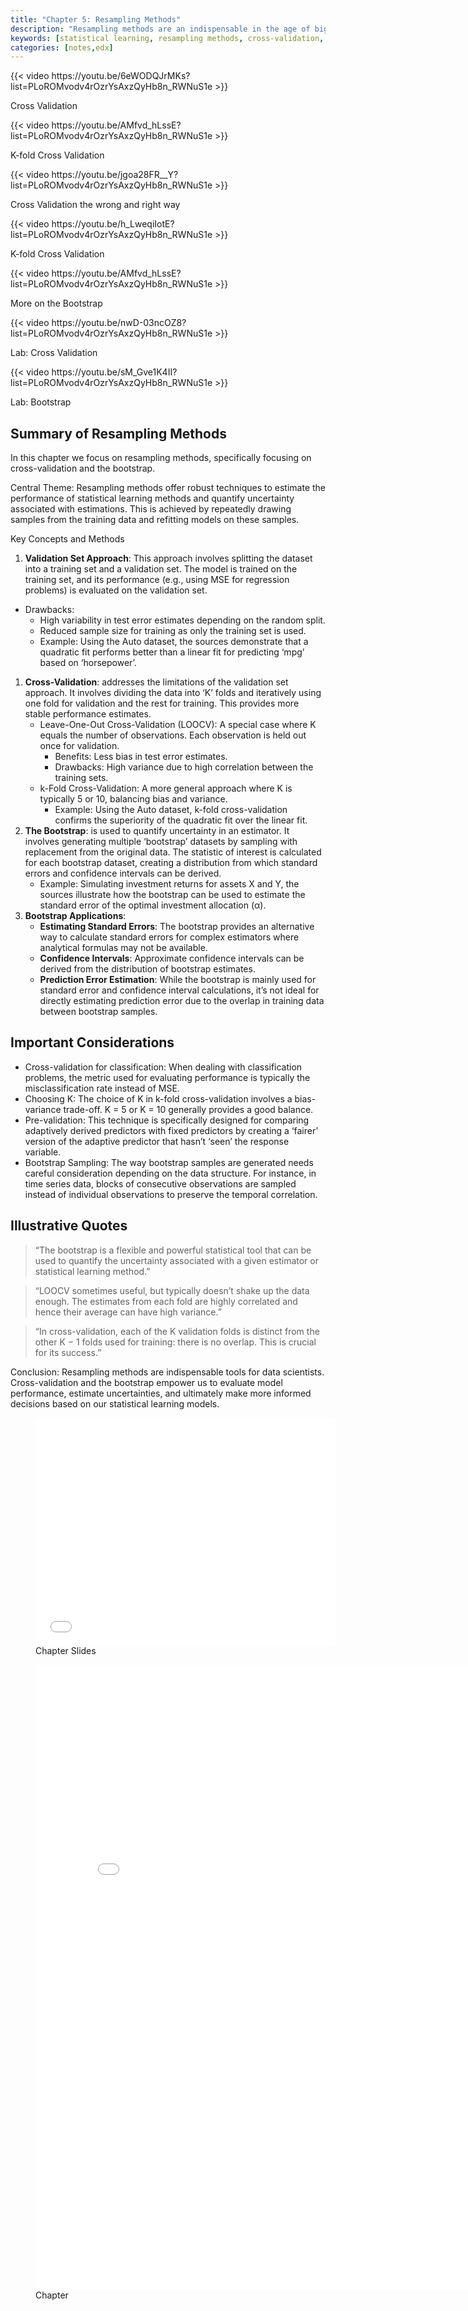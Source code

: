 ```yaml
---
title: "Chapter 5: Resampling Methods"
description: "Resampling methods are an indispensable in the age of big data statistics"
keywords: [statistical learning, resampling methods, cross-validation, bootstrap, permutation tests, jackknife]
categories: [notes,edx]
---
```



::: {#fig-v5.1 .column-margin}
{{< video https://youtu.be/6eWODQJrMKs?list=PLoROMvodv4rOzrYsAxzQyHb8n_RWNuS1e >}}

Cross Validation
:::

::: {#fig-v5.2 .column-margin}
{{< video https://youtu.be/AMfvd_hLssE?list=PLoROMvodv4rOzrYsAxzQyHb8n_RWNuS1e >}}

K-fold Cross Validation
:::

::: {#fig-v5.3 .column-margin}
{{< video https://youtu.be/jgoa28FR__Y?list=PLoROMvodv4rOzrYsAxzQyHb8n_RWNuS1e >}}

Cross Validation the wrong and right way
:::

::: {#fig-5.4 .column-margin}
{{< video https://youtu.be/h_LweqiIotE?list=PLoROMvodv4rOzrYsAxzQyHb8n_RWNuS1e >}}

K-fold Cross Validation
:::

::: {#fig-5.5 .column-margin}
{{< video https://youtu.be/AMfvd_hLssE?list=PLoROMvodv4rOzrYsAxzQyHb8n_RWNuS1e >}}

More on the Bootstrap
:::

::: {#fig-5.6 .column-margin}
{{< video https://youtu.be/nwD-03ncOZ8?list=PLoROMvodv4rOzrYsAxzQyHb8n_RWNuS1e >}}

Lab: Cross Validation
:::

::: {#fig-5.7 .column-margin}
{{< video https://youtu.be/sM_Gve1K4II?list=PLoROMvodv4rOzrYsAxzQyHb8n_RWNuS1e >}}

Lab: Bootstrap
:::

## Summary of Resampling Methods

In this chapter we focus on resampling methods, specifically focusing on cross-validation and the bootstrap.

Central Theme: Resampling methods offer robust techniques to estimate the performance of statistical learning methods and quantify uncertainty associated with estimations. This is achieved by repeatedly drawing samples from the training data and refitting models on these samples.

Key Concepts and Methods

1. **Validation Set Approach**: This approach involves splitting the dataset into a training set and a validation set. The model is trained on the training set, and its performance (e.g., using MSE for regression problems) is evaluated on the validation set.
- Drawbacks:
    - High variability in test error estimates depending on the random split.
    - Reduced sample size for training as only the training set is used.
    - Example: Using the Auto dataset, the sources demonstrate that a quadratic fit performs better than a linear fit for predicting 'mpg' based on 'horsepower'.
1. **Cross-Validation**: addresses the limitations of the validation set approach. It involves dividing the data into 'K' folds and iteratively using one fold for validation and the rest for training. This provides more stable performance estimates.
    - Leave-One-Out Cross-Validation (LOOCV): A special case where K equals the number of observations. Each observation is held out once for validation.
        - Benefits: Less bias in test error estimates.
        - Drawbacks: High variance due to high correlation between the training sets.
    - k-Fold Cross-Validation: A more general approach where K is typically 5 or 10, balancing bias and variance.
        - Example: Using the Auto dataset, k-fold cross-validation confirms the superiority of the quadratic fit over the linear fit.
1. **The Bootstrap**: is used to quantify uncertainty in an estimator. It involves generating multiple 'bootstrap' datasets by sampling with replacement from the original data. The statistic of interest is calculated for each bootstrap dataset, creating a distribution from which standard errors and confidence intervals can be derived.
    - Example: Simulating investment returns for assets X and Y, the sources illustrate how the bootstrap can be used to estimate the standard error of the optimal investment allocation (α).

1. **Bootstrap Applications**:
    - **Estimating Standard Errors**: The bootstrap provides an alternative way to calculate standard errors for complex estimators where analytical formulas may not be available.
    - **Confidence Intervals**: Approximate confidence intervals can be derived from the distribution of bootstrap estimates.
    - **Prediction Error Estimation**: While the bootstrap is mainly used for standard error and confidence interval calculations, it's not ideal for directly estimating prediction error due to the overlap in training data between bootstrap samples.

## Important Considerations

- Cross-validation for classification: When dealing with classification problems, the metric used for evaluating performance is typically the misclassification rate instead of MSE.
- Choosing K: The choice of K in k-fold cross-validation involves a bias-variance trade-off. K = 5 or K = 10 generally provides a good balance.
- Pre-validation: This technique is specifically designed for comparing adaptively derived predictors with fixed predictors by creating a 'fairer' version of the adaptive predictor that hasn't 'seen' the response variable.
- Bootstrap Sampling: The way bootstrap samples are generated needs careful consideration depending on the data structure. For instance, in time series data, blocks of consecutive observations are sampled instead of individual observations to preserve the temporal correlation.

## Illustrative Quotes

> "The bootstrap is a flexible and powerful statistical tool that can be used to quantify the uncertainty associated with a given estimator or statistical learning method."


> "LOOCV sometimes useful, but typically doesn’t shake up the data enough. The estimates from each fold are highly correlated and hence their average can have high variance."


> "In cross-validation, each of the K validation folds is distinct from the other K − 1 folds used for training: there is no overlap. This is crucial for its success."


Conclusion: Resampling methods are indispensable tools for data scientists. Cross-validation and the bootstrap empower us to evaluate model performance, estimate uncertainties, and ultimately make more informed decisions based on our statistical learning models.



![Chapter Slides](slides.pdf){.col-page width="5in" height="3.8in"}

![Chapter](ch05.pdf){.col-page width="800px" height="1000px"}
